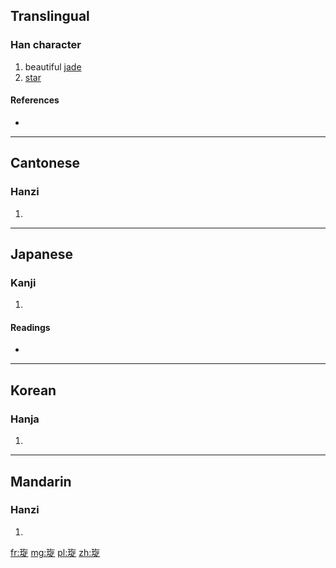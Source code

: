 ==Translingual==

===Han character===
{{Han char|rn=96|rad=玉|as=07|sn=11|four=1818<sub>1</sub>|canj=一土人弓人 (MGONO)}}

# beautiful [[jade]]
# [[star]]

====References====
* {{Han ref|kx=0732.260|dkj=21008|dj=1144.030|hdz=21117.120|uh=7401|ud=29697|bh=D66F|bd=54895}}

----

==Cantonese==

===Hanzi===
{{yue-hanzi|jyut=|y=syun4}}

# {{defn|lang=yue|sort=玉07}}

----

==Japanese==

===Kanji===
{{ja-kanji|grade=|rs=玉07}}

# {{defn|lang=ja|sort=玉07}}

====Readings====
* {{ja-readings|on=[[ぜん]] (zen), [[せん]] (sen), [[けい]] (kei)|kun=}}

----

==Korean==

===Hanja===
{{ko-hanja|hangeul=[[선]]|eumhun=|rv=seon|mr=sŏn|y=sen}}

# {{defn|lang=ko|sort=玉07}}

----

==Mandarin==

===Hanzi===
{{cmn-hanzi|pin=[[xu]] (xuan), [[xuán]] ([[xuan2]])|wg=<sup>n</sup>, hsüan<sup>2</sup>}}

# {{defn|lang=cmn|sort=玉07}}

[[fr:琁]]
[[mg:琁]]
[[pl:琁]]
[[zh:琁]]
